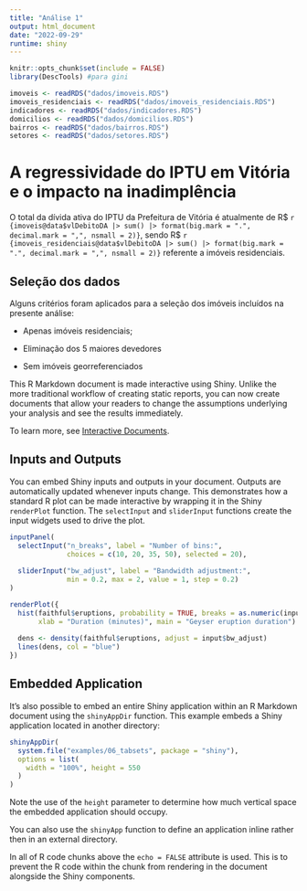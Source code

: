 ```yaml
---
title: "Análise 1"
output: html_document
date: "2022-09-29"
runtime: shiny
---
```


```r
knitr::opts_chunk$set(include = FALSE)
library(DescTools) #para gini

imoveis <- readRDS("dados/imoveis.RDS")
imoveis_residenciais <- readRDS("dados/imoveis_residenciais.RDS")
indicadores <- readRDS("dados/indicadores.RDS")
domicilios <- readRDS("dados/domicilios.RDS")
bairros <- readRDS("dados/bairros.RDS")
setores <- readRDS("dados/setores.RDS")
```

# A regressividade do IPTU em Vitória e o impacto na inadimplência

O total da dívida ativa do IPTU da Prefeitura de Vitória é atualmente de R\$ `r {imoveis@data$vlDebitoDA |> sum() |> format(big.mark = ".", decimal.mark = ",", nsmall = 2)}`, sendo R\$ `r {imoveis_residenciais@data$vlDebitoDA |> sum() |> format(big.mark = ".", decimal.mark = ",", nsmall = 2)}` referente a imóveis residenciais. 

## Seleção dos dados

Alguns critérios foram aplicados para a seleção dos imóveis incluídos na presente análise:

-   Apenas imóveis residenciais;

-   Eliminação dos 5 maiores devedores

-   Sem imóveis georreferenciados

This R Markdown document is made interactive using Shiny. Unlike the more traditional workflow of creating static reports, you can now create documents that allow your readers to change the assumptions underlying your analysis and see the results immediately.

To learn more, see [Interactive Documents](http://rmarkdown.rstudio.com/authoring_shiny.html).

## Inputs and Outputs

You can embed Shiny inputs and outputs in your document. Outputs are automatically updated whenever inputs change. This demonstrates how a standard R plot can be made interactive by wrapping it in the Shiny `renderPlot` function. The `selectInput` and `sliderInput` functions create the input widgets used to drive the plot.

```r
inputPanel(
  selectInput("n_breaks", label = "Number of bins:",
              choices = c(10, 20, 35, 50), selected = 20),
  
  sliderInput("bw_adjust", label = "Bandwidth adjustment:",
              min = 0.2, max = 2, value = 1, step = 0.2)
)

renderPlot({
  hist(faithful$eruptions, probability = TRUE, breaks = as.numeric(input$n_breaks),
       xlab = "Duration (minutes)", main = "Geyser eruption duration")
  
  dens <- density(faithful$eruptions, adjust = input$bw_adjust)
  lines(dens, col = "blue")
})
```

## Embedded Application

It's also possible to embed an entire Shiny application within an R Markdown document using the `shinyAppDir` function. This example embeds a Shiny application located in another directory:

```r
shinyAppDir(
  system.file("examples/06_tabsets", package = "shiny"),
  options = list(
    width = "100%", height = 550
  )
)
```

Note the use of the `height` parameter to determine how much vertical space the embedded application should occupy.

You can also use the `shinyApp` function to define an application inline rather then in an external directory.

In all of R code chunks above the `echo = FALSE` attribute is used. This is to prevent the R code within the chunk from rendering in the document alongside the Shiny components.
